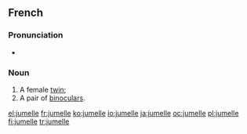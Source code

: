 ==French==

===Pronunciation===
*{{audio|Fr-jumelle.ogg|audio}}

===Noun===
{{fr-noun|f}}

# A female [[twin]]; {{feminine of|[[jumeau]]|nocap=1}}
# A pair of [[binoculars]].

[[el:jumelle]]
[[fr:jumelle]]
[[ko:jumelle]]
[[io:jumelle]]
[[ja:jumelle]]
[[oc:jumelle]]
[[pl:jumelle]]
[[fi:jumelle]]
[[tr:jumelle]]